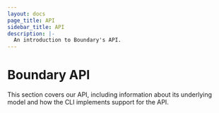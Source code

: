 ```yaml
---
layout: docs
page_title: API
sidebar_title: API
description: |-
  An introduction to Boundary's API.
---
```


# Boundary API

This section covers our API, including information about its underlying model
and how the CLI implements support for the API.
